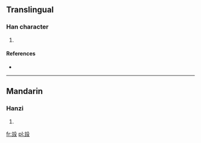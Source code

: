 ==Translingual==

===Han character===
{{Han char|rn=79|rad=殳|as=05|sn=9|four=0714<sub>7</sub>|canj=卜土竹弓水 (YGHNE)}}

# {{defn|Han|sort=殳05}}

====References====
* {{Han ref|kx=0584.260|dkj=16622|dj=0977.140|hdz=32156.010|uh=6BB6|ud=27574|bh=CF67|bd=53095}}

----

==Mandarin==

===Hanzi===
{{cmn-hanzi|pin=[[zhù]] ([[zhu4]])|wg=chu<sup>4</sup>}}

# {{defn|lang=cmn|sort=殳05}}

[[fr:殶]]
[[pl:殶]]